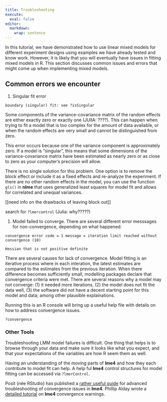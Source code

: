 ```yaml
---
title: Troubleshooting
execute: 
  eval: false
editor: 
  markdown: 
    wrap: sentence
---
```


In this tutorial, we have demonstrated how to use linear mixed models for different experiment designs using examples we have already tested and know work. However, it is likely that you will eventually have issues in fitting mixed models in R. This section discusses common issues and errors that might come up when implementing mixed models.

## Common errors we encounter

1. Singular fit error 

```
boundary (singular) fit: see ?isSingular
```

Some components of the variance-covariance matrix of the random effects are either exactly zero or exactly one (JUlIA: ????).
This can happen when trying to fit a model that is too complex for the amount of data available, or when the random effects are very small and cannot be distinguished from zero.

This error occurs because one of the variance component is approximately zero. If a model is "singular", this means that some dimensions of the variance-covariance matrix have been estimated as nearly zero or as close to zero as your computer's precision will allow. 

There is no single solution for this problem. One option is to remove the block effect or include it as a fixed effects and re-analyze the experiment. If there are no other random effects in the model, you can use the function `gls()` in **nlme** that uses generalized least squares for model fit and allows for correlated and unequal variances. 

[[need info on the drawbacks of leaving block out]]

search for `?lmercontrol` (Julia: why?????)

1.  Model failed to converge. There are several different error messsages for non-convergence, depending on what happened:

```convergence error code = 1 message = iteration limit reached without convergence (10)```


```Hessian that is not positive definite```

There are several causes for lack of convergence. Model fitting is an iterative process where in each interation, the latest estimates are compared to the estimates from the previous iteration. When there difference becomes sufficiently small, modelling packages declare that convergence criteria were met. There are several reasons why a model may not converge: (1) it needed more iterations, (2) the model does not fit the data well, (3) the software did not have a decent starting point for this model and data; among other plausible explainations.

Running this is an R console will bring up a useful help file with details on how to address convergence issues.

```
?convergence
```

### Other Tools

Troubleshooting LMM model failures is difficult. One thing that helps is to browse through your data and make sure it looks like what you expect, and that your expectations of the variables are how R seem them as well. 



Having an understanding of the moving parts of **lme4** and how they each contribute to model fit can help. A help ful **lme4** control structures for model fitting can be accessed via `
?lmerControl`. 

Posit (née RStudio) has published a [rather useful guide](https://rstudio-pubs-static.s3.amazonaws.com/33653_57fc7b8e5d484c909b615d8633c01d51.html){.external target="_blank"} for advanced troubleshooting of convergence issues in **lme4**. Phillip Alday wrote a [detailed tutorial](https://rpubs.com/palday/lme4-singular-convergence){.external target="_blank"} on **lme4** convergence warnings. 

